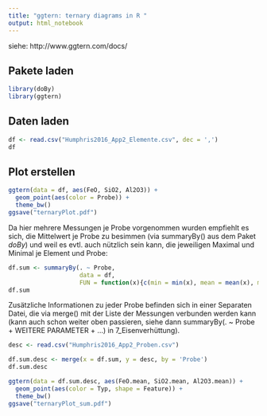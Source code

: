 ```yaml
---
title: "ggtern: ternary diagrams in R "
output: html_notebook
---
```


siehe: http://www.ggtern.com/docs/

## Pakete laden
```r
library(doBy)
library(ggtern)
```

## Daten laden
```r
df <- read.csv("Humphris2016_App2_Elemente.csv", dec = ',')
df  
```

## Plot erstellen
```r
ggtern(data = df, aes(FeO, SiO2, Al2O3)) + 
  geom_point(aes(color = Probe)) + 
  theme_bw()
ggsave("ternaryPlot.pdf")
```

Da hier mehrere Messungen je Probe vorgenommen wurden empfiehlt es sich, die Mittelwert je Probe zu besimmen (via summaryBy() aus dem Paket *doBy*) und weil es evtl. auch nützlich sein kann, die jeweiligen Maximal und Minimal je Element und Probe:

```r
df.sum <- summaryBy(. ~ Probe, 
                    data = df, 
                    FUN = function(x){c(min = min(x), mean = mean(x), max = max(x))})
df.sum
```

Zusätzliche Informationen zu jeder Probe befinden sich in einer Separaten Datei, die via merge() mit der Liste der Messungen verbunden werden kann (kann auch schon weiter oben passieren, siehe dann summaryBy(. ~ Probe + WEITERE PARAMETER + ...) in 7_Eisenverhüttung).

```r
desc <- read.csv("Humphris2016_App2_Proben.csv")

df.sum.desc <- merge(x = df.sum, y = desc, by = 'Probe')
df.sum.desc
```



```r
ggtern(data = df.sum.desc, aes(FeO.mean, SiO2.mean, Al2O3.mean)) + 
  geom_point(aes(color = Typ, shape = Feature)) + 
  theme_bw()
ggsave("ternaryPlot_sum.pdf")
```
